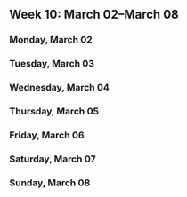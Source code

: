 Week 10: March 02–March 08
--------------------------

### Monday, March 02

### Tuesday, March 03

### Wednesday, March 04

### Thursday, March 05

### Friday, March 06

### Saturday, March 07

### Sunday, March 08
